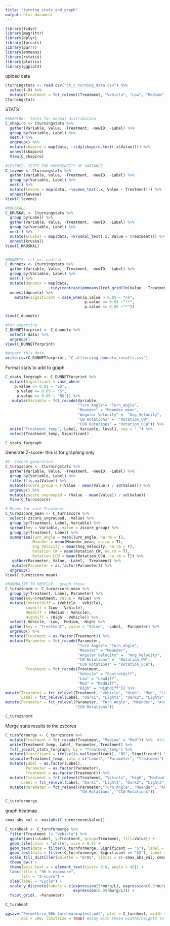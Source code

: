 ```yaml
---
title: "turning_stats_and_graph"
output: html_document
---
```


```r
library(tidyr)
library(magrittr)
library(dplyr)
library(forcats)
library(purrr)
library(emmeans)
library(rstatix)
library(plotrix)
library(ggplot2)
```

upload data
```r
Cturningstats <- read.csv("ch_c_turning_data.csv") %>% 
  select(-X) %>% 
  mutate(Treatment = fct_relevel(Treatment, "Vehicle", "Low", "Medium", "High"))
Cturningstats
```

STATS
```r
#SHAPIRO-  tests for normal distribution
C_shapiro <- Cturningstats %>%
  gather(Variable, Value, -Treatment, -newID, -Label) %>%
  group_by(Variable, Label) %>%
  nest() %>% 
  ungroup() %>%
  mutate(shapiro = map(data, ~tidy(shapiro.test(.x$Value)))) %>%
  unnest(shapiro)
  View(C_shapiro)
  
#LEVENES- TESTS FOR HOMOGENEITY OF VARIANCE
C_levene <- Cturningstats %>%
  gather(Variable, Value, -Treatment, -newID, -Label) %>%
  group_by(Variable, Label) %>%
  nest() %>% 
  mutate(levene = map(data, ~levene_test(.x, Value ~ Treatment))) %>% 
  unnest(levene) 
View(C_levene)

#KRUSKALL-
C_KRUSKAL <- Cturningstats %>%
  group_by(Label) %>%
  gather(Variable, Value, -Treatment, -newID, -Label) %>%
  group_by(Variable, Label) %>%
  nest() %>% 
  mutate(kruskal = map(data, ~kruskal_test(.x, Value ~ Treatment))) %>% 
  unnest(kruskal) 
View(C_KRUSKAL)


#DUNNETS- trt vs. control
C_dunnetx <- Cturningstats %>% 
  gather(Variable, Value, -Treatment, -newID, -Label) %>%
  group_by(Variable, Label) %>%
  nest() %>% 
  mutate(dunnetx = map(data, 
                   ~tidy(contrast(emmeans((ref_grid(lm(Value ~ Treatment, data=.x))),"Treatment"), method="trt.vs.ctrl")))) %>% 
  unnest(dunnetx) %>% 
    mutate(significant = case_when(p.value > 0.05 ~ "ns",
                                   p.value <= 0.01 ~"**",
                                   p.value <= 0.05 ~"*"))

View(C_dunnetx)

#For exporting
C_DUNNETforprint <- C_dunnetx %>% 
  select(-data) %>% 
  ungroup()
View(C_DUNNETforprint)

#export this data
write.csv(C_DUNNETforprint, "C_allturning_dunnetx_results.csv")

```

Format stats to add to graph
```r
C_stats_forgraph <- C_DUNNETforprint %>% 
  mutate(Significant = case_when(
    p.value <= 0.01 ~ "SS",
     p.value <= 0.05 ~ "S",
     p.value >= 0.05 ~ "NS")) %>%
   mutate(Variable = fct_recode(Variable,
                                "Turn Angle"= "Turn_angle",
                                "Meander" = "Meander_mean",
                                "Angular Velocity" =  "Ang_Velocity",
                                "CW Rotations" =  "Rotation_CW",
                                "CCW Rotations" = "Rotation_CCW")) %>%
  unite("Treatment_temp", Label, Variable, level1, sep = "_") %>% 
  select(Treatment_temp, Significant)

C_stats_forgraph
```


Generate Z-score- this is for graphing only
```r
#C- zscore generation
C_turnzscore <- Cturningstats %>% 
  gather(Variable, Value, -Treatment, -newID, -Label) %>% 
  group_by(Variable, Label) %>%
  filter(!is.na(Value)) %>% 
  mutate(zscore_group = ((Value - mean(Value)) / sd(Value))) %>% 
  ungroup() %>% 
  mutate(zscore_ungrouped = (Value - mean(Value)) / sd(Value))
  View(C_turnzscore)

# Means for each Treatment
C_turnzscore_mean <- C_turnzscore %>%
  select(-zscore_ungrouped, -Value) %>% 
  group_by(Treatment, Label, Variable) %>%
  spread(key = Variable, value = zscore_group) %>% 
  group_by(Treatment, Label) %>%
  summarise(Turn_angle = mean(Turn_angle, na.rm = T), 
            Meander = mean(Meander_mean, na.rm = T), 
            Ang_Velocity = mean(Ang_Velocity, na.rm = T), 
            Rotation_CW = mean(Rotation_CW, na.rm = T), 
            Rotation_CCW = mean(Rotation_CCW, na.rm = T)) %>% 
   gather(Parameter, Value, -Label, -Treatment) %>% 
   mutate(Parameter = as.factor(Parameter)) %>% 
  ungroup()
View(C_turnzscore_mean)

#NORMALIZE TO VEHICLE - graph these
C_turnzsnorm <- C_turnzscore_mean %>%
  group_by(Treatment, Label, Parameter) %>%
  spread(key=Treatment, value = Value) %>%
  mutate(Controldiff = (Vehicle - Vehicle), 
         Lowdiff = (Low - Vehicle), 
         Meddiff = (Medium - Vehicle), 
         Highdiff = (High - Vehicle)) %>% 
  select(-Vehicle, -Low, -Medium, -High) %>% 
  gather(key = "Treatment", value = "Value", -Label, -Parameter) %>% 
  ungroup() %>% 
  mutate(Treatment = as.factor(Treatment)) %>% 
  mutate(Parameter = fct_recode(Parameter,
                                "Turn Angle"= "Turn_angle",
                                "Meander" = "Meander",
                                "Angular Velocity" =  "Ang_Velocity",
                                "CW Rotations" =  "Rotation_CW",
                                "CCW Rotations" = "Rotation_CCW"),
         Treatment = fct_recode(Treatment,
                                "Vehicle" = "Controldiff",
                                "Low" = "Lowdiff",
                                "Med" = "Meddiff",
                                "High" = "Highdiff")) %>% 
mutate(Treatment = fct_relevel(Treatment, "Vehicle", "High", "Med", "Low"),
       Label = fct_relevel(Label, "Dark1", "Light1", "Dark2", "Light2", "Dark3")) %>% 
mutate(Parameter = fct_relevel(Parameter, "Turn Angle", "Meander", "Angular Velocity", "CW Rotations", 
                               "CCW Rotations"))

C_turnzsnorm
```

Merge stats results to the zscores
```r
C_turnformerge <- C_turnzsnorm %>% 
  mutate(Treatment = fct_recode(Treatment, "Medium" = "Med")) %>%  #this is just me fixing inconsistencies in naming
  unite(Treatment_temp, Label, Parameter, Treatment) %>% 
  full_join(C_stats_forgraph, by = "Treatment_temp") %>% 
  mutate(Significant = ifelse(is.na(Significant), "NS", Significant)) %>% 
  separate(Treatment_temp, into = c("Label", "Parameter", "Treatment"), sep = "_") %>% 
  mutate(Label = as.factor(Label),
         Parameter = as.factor(Parameter),
         Treatment = as.factor(Treatment)) %>% 
  mutate(Treatment = fct_relevel(Treatment, "Vehicle", "High", "Medium", "Low"),
       Label = fct_relevel(Label, "Dark1", "Light1", "Dark2", "Light2", "Dark3")) %>%
  mutate(Parameter = fct_relevel(Parameter,"Turn Angle", "Meander", "Angular Velocity",
                                 "CW Rotations", "CCW Rotations"))

C_turnformerge

```

graph heatmap
```r
cmax_abs_val <- max(abs(C_turnzsnorm$Value))

C_turnheat <- C_turnformerge %>%
  filter(Treatment != "Vehicle") %>% 
  ggplot(aes(x=Label, y=Treatment, group=Treatment, fill=Value)) +
  geom_tile(color = "white", size = 0.5) +
  geom_text(data = filter(C_turnformerge, Significant == "S"), label = "*", color = "black", fontface="bold") +
  geom_text(data = filter(C_turnformerge, Significant == "SS"), label = "**", color = "black", fontface="bold") +
  scale_fill_distiller(palette = "BrBG", limits = c(-cmax_abs_val, cmax_abs_val)) +
  theme_bw() +
  theme(axis.text.x = element_text(vjust= 0.6, angle = 45)) +
  labs(title = "96 h exposure",
       fill = "Z-score") +
  xlab(label = "Cycle") +
  scale_y_discrete(labels = c(expression(5*mu*g/L), expression(0.5*mu*g/L),
                              expression(0.05*mu*g/L))) +
  facet_grid(. ~Parameter)

C_turnheat

ggsave("Permethrin_96h_turnheatmaptest.pdf", plot = C_turnheat, width = 8, height = 3, units  = 'in',
       dpi = 300, limitsize = TRUE) #play with these widths/heights to what you need
```

